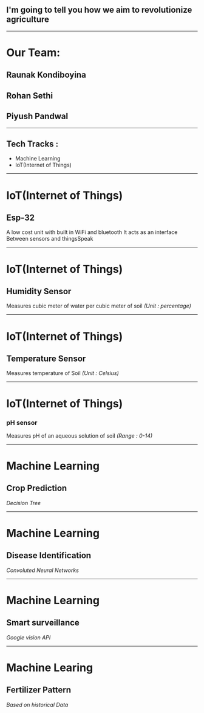 ## I'm going to tell you how we aim to revolutionize agriculture

---

# Our Team:
 ## Raunak Kondiboyina
 ## Rohan Sethi
 ## Piyush Pandwal

---

## Tech Tracks :
 - Machine Learning
 - IoT(Internet of Things)

---

# IoT(Internet of Things)
## Esp-32
 A low cost unit with 
 built in WiFi and bluetooth
 It acts as an interface 
 Between sensors and thingsSpeak


---

# IoT(Internet of Things)
## Humidity Sensor 
 Measures cubic meter of 
 water per cubic meter of soil
 *(Unit : percentage)*


---

# IoT(Internet of Things)
## Temperature Sensor 
 Measures temperature of Soil 
 *(Unit : Celsius)*


---

# IoT(Internet of Things)
### pH sensor  
 Measures pH of an aqueous 
 solution of soil 
 *(Range : 0-14)*

---

# Machine Learning
## Crop Prediction
 *Decision Tree*

---

# Machine Learning
## Disease Identification
 *Convoluted Neural Networks*

---



# Machine Learning
## Smart surveillance
 *Google vision API*

---

# Machine Learing
## Fertilizer Pattern 
 *Based on historical Data*
